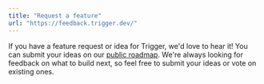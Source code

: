 ```yaml
---
title: "Request a feature"
url: "https://feedback.trigger.dev/"
---
```


If you have a feature request or idea for Trigger, we'd love to hear it! You can submit your ideas on our [public roadmap](https://feedback.trigger.dev/). We're always looking for feedback on what to build next, so feel free to submit your ideas or vote on existing ones.